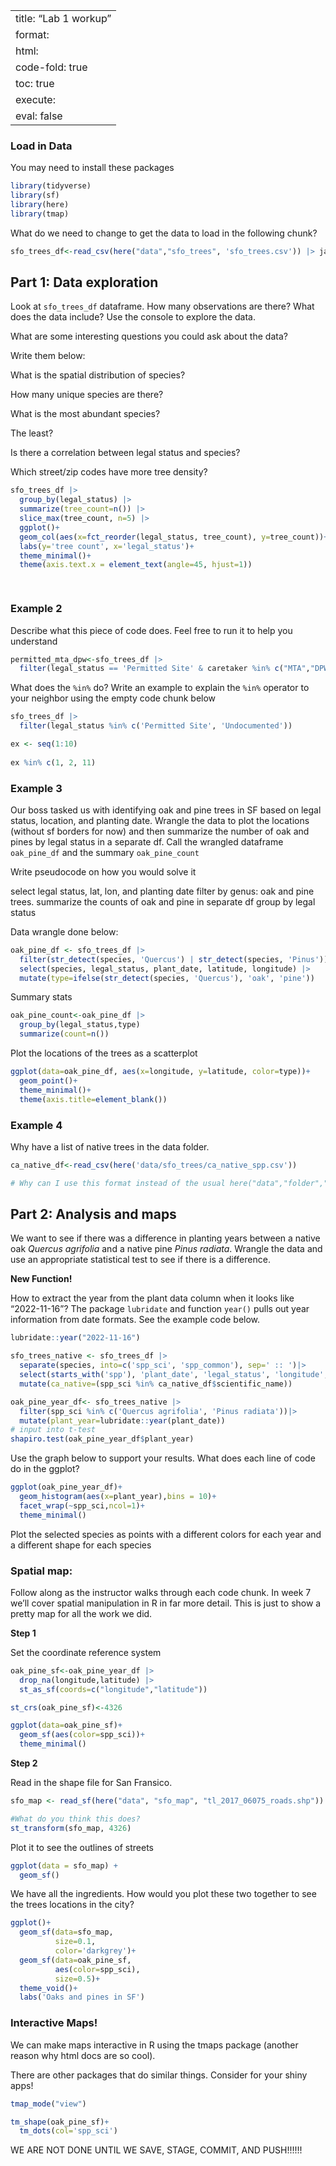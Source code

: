
---
title: "Lab 1 workup"
format: 
  html: 
    code-fold: true
    toc: true
execute:
  eval: false
---

### Load in Data

You may need to install these packages

```r
library(tidyverse)
library(sf)
library(here)
library(tmap)
```


What do we need to change to get the data to load in the following chunk?

```r
sfo_trees_df<-read_csv(here("data","sfo_trees", 'sfo_trees.csv')) |> janitor::clean_names()
```

## Part 1: Data exploration

Look at `sfo_trees_df` dataframe. How many observations are there? What does the data include? Use the console to explore the data.

What are some interesting questions you could ask about the data?

Write them below:

What is the spatial distribution of species?

How many unique species are there?

What is the most abundant species?

The least?

Is there a correlation between legal status and species?

Which street/zip codes have more tree density?

```r
sfo_trees_df |>
  group_by(legal_status) |>
  summarize(tree_count=n()) |>
  slice_max(tree_count, n=5) |>
  ggplot()+
  geom_col(aes(x=fct_reorder(legal_status, tree_count), y=tree_count))+
  labs(y='tree count', x='legal_status')+
  theme_minimal()+
  theme(axis.text.x = element_text(angle=45, hjust=1))

  
```



### Example 2

Describe what this piece of code does. Feel free to run it to help you understand

```r
permitted_mta_dpw<-sfo_trees_df |> 
  filter(legal_status == 'Permitted Site' & caretaker %in% c("MTA","DPW"))
```


What does the `%in%` do? Write an example to explain the `%in%` operator to your neighbor using the empty code chunk below

```r
sfo_trees_df |>
  filter(legal_status %in% c('Permitted Site', 'Undocumented'))

ex <- seq(1:10)
  
ex %in% c(1, 2, 11)
```


### Example 3

Our boss tasked us with identifying oak and pine trees in SF based on legal status, location, and planting date. Wrangle the data to plot the locations (without sf borders for now) and then summarize the number of oak and pines by legal status in a separate df. Call the wrangled dataframe `oak_pine_df` and the summary `oak_pine_count`

Write pseudocode on how you would solve it


select legal status, lat, lon, and planting date
filter by genus: oak and pine trees. 
summarize the counts of oak and pine in separate df
group by legal status

Data wrangle done below:


```r
oak_pine_df <- sfo_trees_df |>
  filter(str_detect(species, 'Quercus') | str_detect(species, 'Pinus')) |>
  select(species, legal_status, plant_date, latitude, longitude) |>
  mutate(type=ifelse(str_detect(species, 'Quercus'), 'oak', 'pine'))

```


Summary stats

```r
oak_pine_count<-oak_pine_df |> 
  group_by(legal_status,type)
  summarize(count=n())
```



Plot the locations of the trees as a scatterplot

```r
ggplot(data=oak_pine_df, aes(x=longitude, y=latitude, color=type))+
  geom_point()+
  theme_minimal()+
  theme(axis.title=element_blank())
```



### Example 4

Why have a list of native trees in the data folder.

```r
ca_native_df<-read_csv(here('data/sfo_trees/ca_native_spp.csv'))

# Why can I use this format instead of the usual here("data","folder","file")?
```

## Part 2: Analysis and maps

We want to see if there was a difference in planting years between a native oak *Quercus agrifolia* and a native pine *Pinus radiata*. Wrangle the data and use an appropriate statistical test to see if there is a difference.

**New Function!**

How to extract the year from the plant data column when it looks like "2022-11-16"? The package `lubridate` and function `year()` pulls out year information from date formats.  See the example code below.

```r
lubridate::year("2022-11-16")
```

```r
sfo_trees_native <- sfo_trees_df |>
  separate(species, into=c('spp_sci', 'spp_common'), sep=' :: ')|>
  select(starts_with('spp'), 'plant_date', 'legal_status', 'longitude', 'latitude')|>
  mutate(ca_native=(spp_sci %in% ca_native_df$scientific_name))
```

```r
oak_pine_year_df<- sfo_trees_native |>
  filter(spp_sci %in% c('Quercus agrifolia', 'Pinus radiata'))|>
  mutate(plant_year=lubridate::year(plant_date))
# input into t-test
shapiro.test(oak_pine_year_df$plant_year)

```


Use the graph below to support your results. What does each line of code do in the ggplot?

```r
ggplot(oak_pine_year_df)+
  geom_histogram(aes(x=plant_year),bins = 10)+
  facet_wrap(~spp_sci,ncol=1)+
  theme_minimal()
```


Plot the selected species as points with a different colors for each year and a different shape for each species

### Spatial map:

Follow along as the instructor walks through each code chunk. In week 7 we'll cover spatial manipulation in R in far more detail. This is just to show a pretty map for all the work we did.

**Step 1**

Set the coordinate reference system

```r
oak_pine_sf<-oak_pine_year_df |> 
  drop_na(longitude,latitude) |> 
  st_as_sf(coords=c("longitude","latitude"))

st_crs(oak_pine_sf)<-4326

ggplot(data=oak_pine_sf)+
  geom_sf(aes(color=spp_sci))+
  theme_minimal()
```


**Step 2**

Read in the shape file for San Fransico.

```r
sfo_map <- read_sf(here("data", "sfo_map", "tl_2017_06075_roads.shp"))

#What do you think this does?
st_transform(sfo_map, 4326)
```

Plot it to see the outlines of streets

```r
ggplot(data = sfo_map) +
  geom_sf()
```


We have all the ingredients. How would you plot these two together to see the trees locations in the city?

```r
ggplot()+
  geom_sf(data=sfo_map,
          size=0.1,
          color='darkgrey')+
  geom_sf(data=oak_pine_sf,
          aes(color=spp_sci),
          size=0.5)+
  theme_void()+
  labs('Oaks and pines in SF')
```


### Interactive Maps!

We can make maps interactive in R using the tmaps package (another reason why html docs are so cool).

There are other packages that do similar things. Consider for your shiny apps!

```r
tmap_mode("view")

tm_shape(oak_pine_sf)+
  tm_dots(col='spp_sci')
```



WE ARE NOT DONE UNTIL WE SAVE, STAGE, COMMIT, AND PUSH!!!!!!
